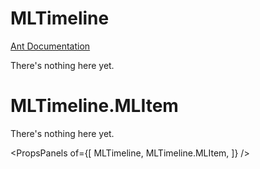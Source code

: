 
# MLTimeline

[Ant Documentation](https://3x.ant.design/components/timeline)

There's nothing here yet.


# MLTimeline.MLItem

There's nothing here yet.

<PropsPanels of={[
  MLTimeline,
  MLTimeline.MLItem,
]} />
